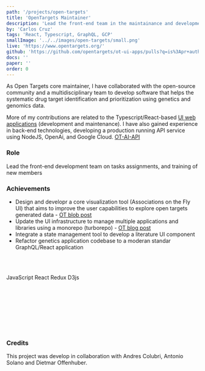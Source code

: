 ```yaml
---
path: '/projects/open-targets'
title: 'OpenTargets Maintainer'
description: 'Lead the front-end team in the maintainance and development wep application solutions'
by: 'Carlos Cruz'
tags: 'React, Typescript, GraphQL, GCP'
smallImage: '../../images/open-targets/small.png'
live: 'https://www.opentargets.org/'
github: 'https://github.com/opentargets/ot-ui-apps/pulls?q=is%3Apr+author%3Acarcruz+is%3Aclosed'
docs: ''
paper: ''
order: 0
---
```



As Open Targets core maintainer, I have collaborated with the open-source community and a multidisciplinary team to develop software
that helps the systematic drug target identification and prioritization using genetics and genomics data.

More of my contributions are related to the Typescript/React-based [UI web applications](https://github.com/opentargets/ot-ui-apps) (development and maintenance). I have also gained
experience in back-end technologies, developing a production running API service using NodeJS, OpenAi, and Google Cloud. [OT-AI-API](https://github.com/opentargets/ot-ai-api)

### Role

Lead the front-end development team on tasks assignments, and training of new members

### Achievements

- Design and developr a core visualization tool (Associations on the Fly UI) that aims to improve the user capabilities to explore open targets generated data - [OT blob post](https://blog.opentargets.org/open-targets-platform-23-09-release/#aotf)
- Update the UI infrastructure to manage multiple applications and libraries using a monorepo (turborepo) - [OT blog post](https://blog.opentargets.org/next-steps-in-our-frontend-architecture-monorepo/)
- Integrate a state management tool to develop a literature UI component
- Refactor genetics application codebase to a moderan standar GraphQL/React application

<br></br>

<TagContainer>
  <Tag>JavaScript</Tag>
  <Tag>React</Tag>
  <Tag>Redux</Tag>
  <Tag>D3js</Tag>
</TagContainer>

<br></br>
<br></br>

<Slider dots infinite slidesToShow={1} slidesToScroll={1}>
  <div>
    <ImageMDX src="ot_2.png" alt="ore" />
  </div>
  <div>
    <ImageMDX src="ot_1.png" alt="ore" />
  </div>
  <div>
    <ImageMDX src="ot.png" alt="ore" />
  </div>
</Slider>

<br></br>

### Credits

This project was develop in collaboration with Andres Colubri, Antonio Solano and Dietmar Offenhuber.
